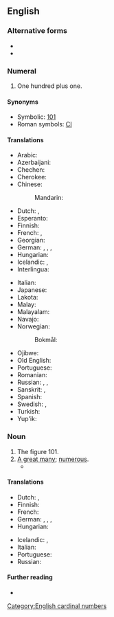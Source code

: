 ==English==
{{number box|en|101}}

===Alternative forms===
* {{alter|en|a hundred and one}}
* {{alter|en|one hundred one||less common|US}}

===Numeral===
{{head|en|numeral}}

# One hundred plus one.

====Synonyms====
* Symbolic: [[101]]
* Roman symbols: [[CI]]

====Translations====
{{trans-top-also|one hundred plus one|one hundred one}}
* Arabic: {{t|ar|مِائَة وَوَاحِد|m|tr=miʾa wa-wāḥid}}
* Azerbaijani: {{t|az|yüz bir}}
* Chechen: {{t|ce|бӏе цхьаъ}}
* Cherokee: {{t|chr|ᏐᏬ ᏍᎪᎯᏥᏆ ᏌᏬ}}
* Chinese:
*: Mandarin: {{t|cmn|一百零一|tr=yībǎilíngyī|sc=Hani}}
* Dutch: {{t+|nl|honderdeen}}, {{t+|nl|honderdeneen}}
* Esperanto: {{t|eo|cent unu}}
* Finnish: {{t+|fi|satayksi}}
* French: {{t|fr|cent un|m}}, {{t|fr|cent une|f}}
* Georgian: {{t|ka|ას ერთი}}
* German: {{t+|de|einhunderteins}}, {{t+|de|hunderteins}}, {{t|de|einhundertundeins}}, {{t|de|hundertundeins}}
* Hungarian: {{t+|hu|százegy}}
* Icelandic: {{t|is|[[hundrað]] [[og]] [[einn]]|m}}, {{t|is|[[eitthundrað]] [[og]] [[einn]]|m}}
* Interlingua: {{t|ia|cento un}}
{{trans-mid}}
* Italian: {{t|it|centuno}} {{q|invariant}}
* Japanese: {{t|ja|百一|tr=ひゃくいち, hyakuichi|sc=Jpan}}
* Lakota: {{t|lkt|opáwiŋǧe sáŋm waŋží}}
* Malay: {{t|ms|seratus satu}}
* Malayalam: {{t|ml|നൂറ്റൊന്ന്}}
* Navajo: {{t|nv|tʼááłáhádí neeznádiin tʼááłáʼí}}
* Norwegian:
*: Bokmål: {{t|nb|hundreogen}}
* Ojibwe: {{t|oj|ingodwaak ashi-bezhig}}
* Old English: {{t|ang|an and hundtēontiġ}}
* Portuguese: {{t+|pt|cento e um}}
* Romanian: {{t|ro|o sută unu}}
* Russian: {{qualifier|noun use singular}} {{t+|ru|сто оди́н|m}}, {{t|ru|сто одна́|f}}, {{t|ru|сто одно́|n}}
* Sanskrit: {{t|sa|एकाधिकशत}}, {{t|sa|एकोत्तरशत}}
* Spanish: {{t|es|ciento uno}}
* Swedish: {{t+|sv|etthundraett}}, {{t|sv|hundraett}}
* Turkish: {{t|tr|yüz bir}}
* Yup'ik: {{t|esu|yuinaat talliman atauciq}}
{{trans-bottom}}

===Noun===
{{en-noun|-}}

# The figure 101.
# [[a great many|A great many]]; [[numerous]].
#* {{quote-book|en|year=1979|author=Charles and Joel Denby|title=Indignant Heart: A Black Worker's Journal|page=141|isbn=0919618936|passage=The company has '''one hundred and one''' reasons for keeping Negroes out. The union, too, has '''one hundred and one''' reasons.}}
#: {{syn|en|one thousand and one}}

====Translations====
{{trans-top|figure 101}}
* Dutch: {{t+|nl|honderdeen}}, {{t+|nl|honderdeneen}}
* Finnish: {{t+|fi|satayksi}}
* French: {{t|fr|cent un|m}}
* German: {{t|de|Einhunderteins}}, {{t|de|Hunderteins}}, {{t|de|Einhundertundeins}}, {{t|de|Hundertundeins}}
* Hungarian: {{t+|hu|százegy}}
{{trans-mid}}
* Icelandic: {{t|is|[[hundrað]] [[og]] [[einn]]|m}}, {{t|is|[[eitthundrað]] [[og]] [[einn]]|m}}
* Italian: {{t|it|centuno}}
* Portuguese: {{t+|pt|cento e um}}
* Russian: {{t+|ru|сто один}}
{{trans-bottom}}

====Further reading====
* {{pedia}}

[[Category:English cardinal numbers]]
